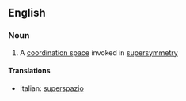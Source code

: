 ==English==

===Noun===
{{wikipedia}}
{{en-noun}}

#{{physics}} A [[coordination space]] invoked in [[supersymmetry]]

====Translations====
{{top}}
*Italian: [[superspazio]] {{m}}
{{mid}}

{{bottom}}
